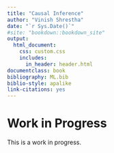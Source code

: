 ```yaml
---
title: "Causal Inference"
author: "Vinish Shrestha"
date: "`r Sys.Date()`"
#site: "bookdown::bookdown_site"
output:
  html_document:
    css: custom.css
    includes:
      in_header: header.html
documentclass: book
bibliography: ML.bib
biblio-style: apalike
link-citations: yes
---
```



# Work in Progress

This is a work in progress.